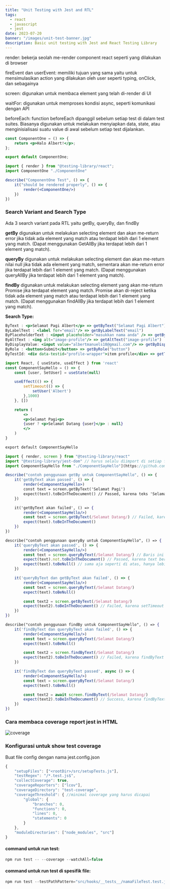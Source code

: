 ```yaml
---
title: "Unit Testing with Jest and RTL"
tags:
  - react
  - javascript
  - jest
date: 2023-07-20
banner: "/images/unit-test-banner.jpg"
description: Basic unit testing with Jest and React Testing Library
---
```


render: bekerja seolah me-render component react seperti yang dilakukan di
browser

fireEvent dan userEvent: memiliki tujuan yang sama yaitu untuk mensimulasikan action yang dilakukan oleh user seperti typing, onClick, dan sebagainya

screen: digunakan untuk membaca element yang telah di-render di UI

waitFor: digunakan untuk memproses kondisi async, seperti komunikasi dengan API

beforeEach: function beforeEach dipanggil sebelum setiap test di dalam test suites. Biasanya digunakan untuk melakukan menyiapkan data, state, atau menginisialisasi suatu value di awal sebelum setiap test dijalankan.

```jsx
const ComponentOne = () => {
	return <p>Halo Albert!</p>;
};

export default ComponentOne;
```

```jsx fileName
import { render } from "@testing-library/react";
import ComponentOne "./ComponentOne"

describe("ComponentOne Test", () => {
	it("should be rendered properly", () => {
		render(<ComponentOne/>)
	})
})
```

### Search Variant and Search Type

Ada 3 search variant pada RTL yaitu getBy, queryBy, dan findBy

<b>getBy</b> digunakan untuk melakukan selecting element dan akan me-return error
jika tidak ada element yang match atau terdapat lebih dari 1 element yang match.
(Dapat menggunakan GetAllBy jika terdapat lebih dari 1 element yang match).

<b>queryBy</b> digunakan untuk melakukan selecting element dan akan me-return nilai
null jika tidak ada element yang match, sementara akan me-return error jika terdapat
lebih dari 1 element yang match. (Dapat menggunakan queryAllBy jika terdapat lebih
dari 1 element yang match).

<b>findBy</b> digunakan untuk melakukan selecting element yang akan me-return Promise
jika terdapat element yang match. Promise akan di-reject ketika tidak ada element
yang match atau terdapat lebih dari 1 element yang match. (Dapat menggunakan findAllBy
jika terdapat lebih dari 1 element yang match).

**Search Type:**

```jsx
ByText : <p>Selamat Pagi Albert</p> => getByText("Selamat Pagi Albert")
ByLabelText : <label for="email"/> => getByLabelText("email")
ByPlaceholderText : <input placeholder="masukkan nama anda" /> => getByPlaceholderText("masukkan nama anda")
ByAltText : <img alt="image-profile"/> => getAltText("image-profile")
ByDisplayValue: <input value="albertmanuels10@gmail.com"/> => getByDisplayValue("albertmanuels10@gmail.com")
ByRole : <button>Submit</button> => getByRole("button")
ByTestId: <div data-testid="profile-wrapper">item profile</div> => getTestById("profile-wrapper")
```

```jsx
import React, { useState, useEffect } from 'react'
const ComponentSayHello = () => {
	const [user, SetUser] = useState(null)

	useEffect(() => {
		setTimeout(() => {
			setUser('Albert')
		},1000)
	}, [])

	return (
		<>
		<p>Selamat Pagi<p>
		{user ? <p>Selamat Datang {user}</p> : null}
		</>
	)
}

export default ComponentSayHello
```

```jsx
import { render, screen } from "@testing-library/react"
import "@testing-library/jest-dom" // harus selalu diimport di setiap file test untuk mencegah error toBeInTheDocument() is not function. Issues [here.
import ComponentSayHello from "./ComponentSayHello"](https://github.com/testing-library/jest-dom/issues/354)

describe("contoh penggunaan getBy untuk ComponentSayHello", () => {
	it('getByText akan passed', () => {
		render(<ComponentSayHello>)
		const text = screen.getByText('Selamat Pagi')
		expect(text).toBeInTheDocument() // Passed, karena teks 'Selamat Pagi' langsung di-render dan terdapat di document.
	})

	it('getByText akan failed', () => {
		render(<ComponentSayHello/>)
		const text = screen.getByText(/Selamat Datang/) // Failed, karena teks 'Selamat Datang Albert' tidak langsung di-render di document dan proses pengecekan langsung berhenti di line ini (line di mana error ditemukan).
		expect(text).toBeInTheDocument()
	})
})

describe("contoh penggunaan queryBy untuk ComponentSayHello", () => {
	it('queryByText akan passed', () => {
		render(<ComponentSayHello/>)
		const text = screen.queryByText(/Selamat Datang/) // Baris ini me-return null karena teks 'Selamat Datang' tidak langsung terdapat di document ketika component di-render, dikarena harus menunggu timeout 1 detik dari setTimeout(). Pengecekan akan tetap dilanjutkan ke baris berikutnya walaupun pada baris ini sudah ditemukan error (tidak ada element).
		expect(text).not.toBeInTheDocument() // Passed, karena text bernilai null dan diekspetasikan tidak terdapat di document.
		expect(text).toBeNull()	// sama aja seperti di atas, hanya lebih singkat
	})

	it('queryByText dan getByText akan failed', () => {
		render(<ComponentSayHello/>)
		const text = screen.queryByText(/Selamat Datang/)
		expect(text).toBeNull()

		const text2 = screen.getByText(/Selamat Datang/)
		expect(text2).toBeInTheDocument() // Failed, karena setTimeout yang me-render teks 'Selamat Datang' merupakan proses async, maka teks tersebut sebenarnya belum terdapat di document. Sehingga penggunaan getByText untuk kasus ini akan error.
	})
})

describe("contoh penggunaan findBy untuk ComponentSayHello", () => {
	it('findByText dan queryByText akan failed', () => {
		render(<ComponentSayHello/>)
		const text = screen.queryByText(/Selamat Datang/)
		expect(text).toBeNull()

		const text2 = screen.findByText(/Selamat Datang/)
		expect(text2).toBeInTheDocument() // Failed, karena findByText me-return Promise maka nilai dari findByText harus ditunggu dahulu menggunakan await.
	})

	it('findByText dan queryByText passed', async () => {
		render(<ComponentSayHello/>)
		const text = screen.queryByText(/Selamat Datang/)
		expect(text).toBeNull()

		const text2 = await screen.findByText(/Selamat Datang/)
		expect(text2).toBeInTheDocument() // Success, karena findByText me-return Promise dan nilainya sudah ditunggu menggunakan async/await.
	})
})
```

### Cara membaca coverage report jest in HTML

<Image src="/images/instabul-ut.png" width={1024} height={740} alt="coverage" />

### Konfigurasi untuk show test coverage

Buat file config dengan nama jest.config.json

```jsx
{
	"setupFiles": ["<rootDir>/src/setupTests.js"],
	"testRegex": "/*.test.js$",
	"collectCoverage": true,
	"coverageReporters": ["lcov"],
	"coverageDirectory": "test-coverage",
	"coverageThreshold": { //minimal coverage yang harus dicapai
		"global": {
			"branches": 0,
			"functions": 0,
			"lines": 0,
			"statements": 0
		}
	},
	"moduleDirectories": ["node_modules", "src"]
}
```

#### command untuk run test:

```jsx
npm run test -- --coverage --watchAll=false
```

#### command untuk run test di spesifik file:

```jsx
npm run test --testPathPattern="src/hooks/__tests__/namaFileTest.test.js" -- --coverage
```
